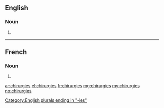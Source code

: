 ==English==

===Noun===
{{head|en|noun plural form}}

# {{plural of|chirurgy|lang=en}}

[[Category:English plurals ending in "-ies"]]

----

==French==

===Noun===
{{head|fr|noun plural form|g=?}}

# {{plural of|chirurgie|lang=fr}}

[[ar:chirurgies]]
[[el:chirurgies]]
[[fr:chirurgies]]
[[mg:chirurgies]]
[[my:chirurgies]]
[[no:chirurgies]]